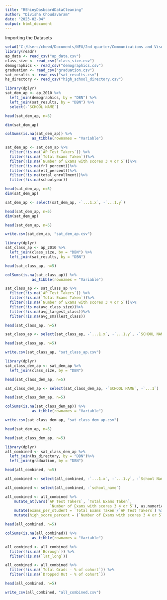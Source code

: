 ```yaml
---
title: "RShinyDasboardDataCleaning"
author: "Divisha Choudavaram"
date: "2023-02-04"
output: html_document
---
```


Importing the Datasets

```r
setwd("C:/Users/chowd/Documents/NEU/2nd quarter/Communications and Visualizations/College_Project/College_Completion_Data")
library(readr)
ap_data <- read_csv("ap_data.csv") 
class_size <- read_csv("class_size.csv") 
demographics <- read_csv("demographics.csv")
graduation <- read_csv("graduation.csv") 
sat_results <- read_csv("sat_results.csv")
hs_directory <- read_csv("high_school_directory.csv")
```

```r
library(dplyr)
sat_dem_ap <- ap_2010 %>%
  left_join(demographics, by = "DBN") %>%
  left_join(sat_results, by = "DBN") %>%
  select(-`SCHOOL NAME`)

head(sat_dem_ap, n=5)
```

```r
dim(sat_dem_ap)
```


```r
colSums(is.na(sat_dem_ap)) %>%
            as_tibble(rownames = "Variable")
```

```r
sat_dem_ap <- sat_dem_ap %>%
  filter(!is.na(`AP Test Takers`)) %>%
  filter(!is.na(`Total Exams Taken`))%>%
  filter(!is.na(`Number of Exams with scores 3 4 or 5`))%>%
  filter(!is.na(frl_percent))%>%
  filter(!is.na(ell_percent))%>%
  filter(!is.na(total_enrollment))%>%
  filter(!is.na(schoolyear))
```

```r
head(sat_dem_ap, n=5)
dim(sat_dem_ap)
```




```r
sat_dem_ap <- select(sat_dem_ap, -`...1.x`, -`...1.y`)
```

```r
head(sat_dem_ap, n=5)
dim(sat_dem_ap)
```

```r
head(sat_dem_ap, n=5)
```

```r
write.csv(sat_dem_ap, "sat_dem_ap.csv")
```

```r
library(dplyr)
sat_class_ap <- ap_2010 %>%
  left_join(class_size, by = "DBN") %>%
  left_join(sat_results, by = "DBN")

head(sat_class_ap, n=5)
```

```r
colSums(is.na(sat_class_ap)) %>%
            as_tibble(rownames = "Variable")
```

```r
sat_class_ap <- sat_class_ap %>%
  filter(!is.na(`AP Test Takers`)) %>%
  filter(!is.na(`Total Exams Taken`))%>%
  filter(!is.na(`Number of Exams with scores 3 4 or 5`))%>%
  filter(!is.na(avg_class_size))%>%
  filter(!is.na(avg_largest_class))%>%
  filter(!is.na(avg_smallest_class))
```

```r
head(sat_class_ap, n=5)
```

```r
sat_class_ap <- select(sat_class_ap, -`...1.x`, -`...1.y`, -`SCHOOL NAME.x`, -`SCHOOL NAME.y`)
```

```r
head(sat_class_ap, n=5)
```

```r
write.csv(sat_class_ap, "sat_class_ap.csv")
```

```r
library(dplyr)
sat_class_dem_ap <- sat_dem_ap %>%
  left_join(class_size, by = "DBN")

head(sat_class_dem_ap, n=5)
```

```r
sat_class_dem_ap <- select(sat_class_dem_ap, -`SCHOOL NAME`, -`...1`)
```

```r
head(sat_class_dem_ap, n=5)
```

```r
colSums(is.na(sat_class_dem_ap)) %>%
            as_tibble(rownames = "Variable")
```

```r
write.csv(sat_class_dem_ap, "sat_class_dem_ap.csv")
```

```r
head(sat_dem_ap, n=5)
```


```r
head(sat_class_dem_ap, n=5)
```


```r
library(dplyr)
all_combined <- sat_class_dem_ap %>%
  left_join(hs_directory, by = "DBN")%>%
  left_join(graduation, by = "DBN")

head(all_combined, n=5)

```

```r
all_combined <- select(all_combined, -`...1.x`, -`...1.y`, -`School Name`, -`School Name`)
```

```r
all_combined <- select(all_combined, -`school_name`)
```

```r
all_combined <- all_combined %>% 
    mutate_at(vars(`AP Test Takers`, `Total Exams Taken`, 
                    `Number of Exams with scores 3 4 or 5`), as.numeric) %>%
    mutate(exams_per_student = `Total Exams Taken`/`AP Test Takers`) %>%
    mutate(high_score_percent = (`Number of Exams with scores 3 4 or 5`/`Total Exams Taken`)*100)
```


```r
head(all_combined, n=5)
```

```r
colSums(is.na(all_combined)) %>%
            as_tibble(rownames = "Variable")
```

```r
all_combined <- all_combined %>%
  filter(!is.na(`Borough`)) %>%
  filter(!is.na(`lat_long`))
```

```r
all_combined <- all_combined %>%
  filter(!is.na(`Total Grads - % of cohort`)) %>%
  filter(!is.na(`Dropped Out - % of cohort`))
```

```r
head(all_combined, n=5)
```


```r
write_csv(all_combined, "all_combined.csv")
```

